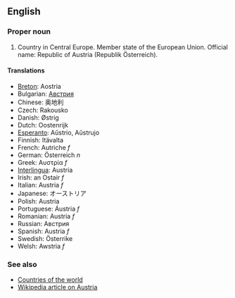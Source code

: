 ==English==

===Proper noun===
# Country in Central Europe. Member state of the European Union. Official name: Republic of Austria (Republik Österreich).

====Translations====
*[[Breton]]: Aostria
*Bulgarian: [[Австрия]]
*Chinese: 奥地利
*Czech: Rakousko
*Danish: Østrig
*Dutch: Oostenrijk
*[[Esperanto]]: Aŭstrio, Aŭstrujo
*Finnish: Itävalta
*French: Autriche ''f''
*German: Österreich ''n''
*Greek: Αυστρία ''f''
*[[Interlingua]]: Austria
*Irish: an Ostair ''f''
*Italian: Austria ''f''
*Japanese: オーストリア
*Polish: Austria
*Portuguese: Áustria ''f''
*Romanian: Austria ''f''
*Russian: Австрия
*Spanish: Austria ''f''
*Swedish: Österrike
*Welsh: Awstria ''f''

===See also===
*[[Countries of the world]]
*[[en:Austria|Wikipedia article on Austria]]